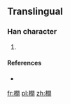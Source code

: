==Translingual==

===Han character===
{{Han char|rn=75|rad=木|as=12|sn=16|four=|canj=DANA}}

# {{defn|Han|sort=木12}}

====References====
* {{Han ref|kx=0555.311|hdz=21296.131|uh=6A7A|ud=27258}}

[[fr:橺]]
[[pl:橺]]
[[zh:橺]]